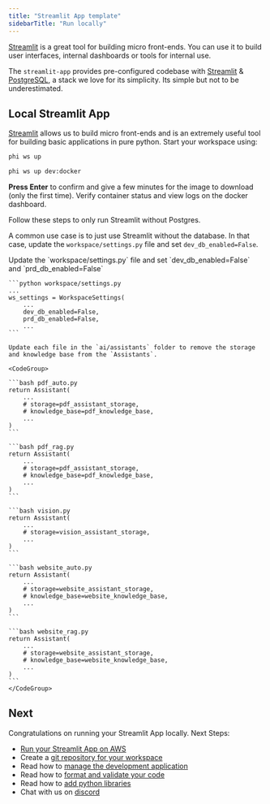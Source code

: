 ```yaml
---
title: "Streamlit App template"
sidebarTitle: "Run locally"
---
```


[Streamlit](https://streamlit.io/) is a great tool for building micro front-ends. You can use it to build user interfaces, internal dashboards or tools for internal use.

The `streamlit-app` provides pre-configured codebase with [Streamlit](https://streamlit.io/) & [PostgreSQL](https://www.postgresql.org/), a stack we love for its simplicity. Its simple but not to be underestimated.

<Snippet file="setup.mdx" />

<Snippet file="create-streamlit-app-codebase.mdx" />

<Snippet file="set-openai-key.mdx" />

## Local Streamlit App

[Streamlit](https://streamlit.io/) allows us to build micro front-ends and is an extremely useful tool for building basic applications in pure python. Start your workspace using:

<CodeGroup>

```bash terminal
phi ws up
```

```bash shorthand
phi ws up dev:docker
```

</CodeGroup>

**Press Enter** to confirm and give a few minutes for the image to download (only the first time). Verify container status and view logs on the docker dashboard.

<Note>

Follow these steps to only run Streamlit without Postgres.

<Accordion title="Run Streamlit without Postgres">

A common use case is to just use Streamlit without the database. In that case, update the `workspace/settings.py` file and set `dev_db_enabled=False`.

<Steps>
  <Step title="Disable database">
    Update the `workspace/settings.py` file and set `dev_db_enabled=False` and `prd_db_enabled=False`

    ```python workspace/settings.py
    ...
    ws_settings = WorkspaceSettings(
        ...
        dev_db_enabled=False,
        prd_db_enabled=False,
        ...
    ```

  </Step>
  <Step title="Remove knowledge base and storage from the Assistants">

    Update each file in the `ai/assistants` folder to remove the storage and knowledge base from the `Assistants`.

    <CodeGroup>

    ```bash pdf_auto.py
    return Assistant(
        ...
        # storage=pdf_assistant_storage,
        # knowledge_base=pdf_knowledge_base,
        ...
    )
    ```

    ```bash pdf_rag.py
    return Assistant(
        ...
        # storage=pdf_assistant_storage,
        # knowledge_base=pdf_knowledge_base,
        ...
    )
    ```

    ```bash vision.py
    return Assistant(
        ...
        # storage=vision_assistant_storage,
        ...
    )
    ```

    ```bash website_auto.py
    return Assistant(
        ...
        # storage=website_assistant_storage,
        # knowledge_base=website_knowledge_base,
        ...
    )
    ```

    ```bash website_rag.py
    return Assistant(
        ...
        # storage=website_assistant_storage,
        # knowledge_base=website_knowledge_base,
        ...
    )
    ```
    </CodeGroup>

  </Step>
</Steps>

</Accordion>

</Note>

<Snippet file="ai-app-pdf-assistant.mdx" />

<Snippet file="ai-app-image-assistant.mdx" />

<Snippet file="ai-app-website-assistant.mdx" />

<Snippet file="ai-app-add-data.mdx" />

<Snippet file="ai-app-how-this-app-works.mdx" />

<Snippet file="stop-local-workspace.mdx" />

## Next

Congratulations on running your Streamlit App locally. Next Steps:

- [Run your Streamlit App on AWS](/templates/streamlit-app/run-aws)
- Create a [git repository for your workspace](/how-to/git-repo)
- Read how to [manage the development application](/how-to/development-app)
- Read how to [format and validate your code](/how-to/format-and-validate)
- Read how to [add python libraries](/how-to/python-libraries)
- Chat with us on [discord](https://discord.gg/4MtYHHrgA8)
